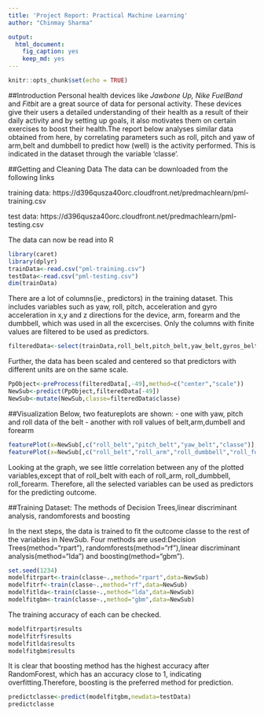 ```yaml
---
title: 'Project Report: Practical Machine Learning'
author: "Chinmay Sharma"

output:
  html_document: 
    fig_caption: yes
    keep_md: yes
---
```


```r
knitr::opts_chunk$set(echo = TRUE)
```

##Introduction
Personal health devices like *Jawbone Up, Nike FuelBand* and *Fitbit* are a great source of data for personal activity. These devices give their users a detailed understanding of their health as a result of their daily activity and by setting up goals, it also motivates them on certain exercises to boost their health.The report below analyses similar data obtained from here, by correlating parameters such as roll, pitch and yaw of arm,belt and dumbbell to predict how (well) is the activity performed. This is indicated in the dataset through the variable 'classe'.

##Getting and Cleaning Data
The data can be downloaded from the following links

training data: https://d396qusza40orc.cloudfront.net/predmachlearn/pml-training.csv

test data: https://d396qusza40orc.cloudfront.net/predmachlearn/pml-testing.csv

The data can now be read into R
```r
library(caret)
library(dplyr)
trainData<-read.csv("pml-training.csv")
testData<-read.csv("pml-testing.csv")
dim(trainData)
```
 
There are a lot of columns(ie., predictors) in the training dataset. This includes variables such as yaw, roll, pitch, acceleration and gyro acceleration in x,y and z directions for the device, arm, forearm and the dumbbell, which was used in all the excercises. Only the columns with finite values are filtered to be used as predictors.

```r
filteredData<-select(trainData,roll_belt,pitch_belt,yaw_belt,gyros_belt_x,gyros_belt_y,gyros_belt_z,accel_belt_x,accel_belt_y,accel_belt_z,magnet_belt_x,magnet_belt_y,magnet_belt_z,roll_arm,pitch_arm,yaw_arm,gyros_arm_x,gyros_arm_y,gyros_arm_z,accel_arm_x,accel_arm_y,accel_arm_z,magnet_arm_x,magnet_arm_y,magnet_arm_z,roll_dumbbell,pitch_dumbbell,yaw_dumbbell,gyros_dumbbell_x,gyros_dumbbell_y,gyros_dumbbell_z,accel_dumbbell_x,accel_dumbbell_y,accel_dumbbell_z,magnet_dumbbell_x,magnet_dumbbell_y,magnet_dumbbell_z,roll_forearm,pitch_forearm,yaw_forearm,gyros_forearm_x,gyros_forearm_y,gyros_forearm_z,accel_forearm_x,accel_forearm_y,accel_forearm_z,magnet_forearm_x,magnet_forearm_y,magnet_forearm_z,classe)
```

Further, the data has been scaled and centered so that predictors with different units are on the same scale.

```r
PpObject<-preProcess(filteredData[,-49],method=c("center","scale"))
NewSub<-predict(PpObject,filteredData[-49])
NewSub<-mutate(NewSub,classe=filteredData$classe)
```
##Visualization
Below, two featureplots are shown:
- one with yaw, pitch and roll data of the belt
- another with roll values of belt,arm,dumbell and forearm

```r
featurePlot(x=NewSub[,c("roll_belt","pitch_belt","yaw_belt","classe")],y=NewSub$classe,plot="pairs")
featurePlot(x=NewSub[,c("roll_belt","roll_arm","roll_dumbbell","roll_forearm","classe")],y=NewSub$classe,plot="pairs")
```

Looking at the graph, we see little correlation between any of the plotted variables,except that of roll_belt with each of roll_arm, roll_dumbbell, roll_forearm. Therefore, all the selected variables can be used as predictors for the predicting outcome.

##Training Dataset: The methods of Decision Trees,linear discriminant analysis, randomforests and boosting

In the next steps, the data is trained to fit the outcome classe to the rest of the variables in NewSub. Four methods are used:Decision Trees(method="rpart"), randomforests(method="rf"),linear discriminant analysis(method="lda") and  boosting(method="gbm").
```r
set.seed(1234)
modelfitrpart<-train(classe~.,method="rpart",data=NewSub)
modelfitrf<-train(classe~.,method="rf",data=NewSub)
modelfitlda<-train(classe~.,method="lda",data=NewSub)
modelfitgbm<-train(classe~.,method="gbm",data=NewSub)
```

The training accuracy of each can be checked. 
```r
modelfitrpart$results
modelfitrf$results
modelfitlda$results
modelfitgbm$results
```
It is clear that boosting method has the highest accuracy after RandomForest, which has an accuracy close to 1, indicating overfitting.Therefore, boosting is the preferred method for prediction.

```r
predictclasse<-predict(modelfitgbm,newdata=testData)
predictclasse
```